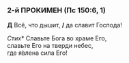 ### 2-й ПРОКИМЕН (Пс 150:6, 1)

**Д** Всё, что дышит, **/** да славит Господа!

*Стих** Славьте Бога во храме Его,  
славьте Его на тверди небес,  
где я́влена сила Его!
